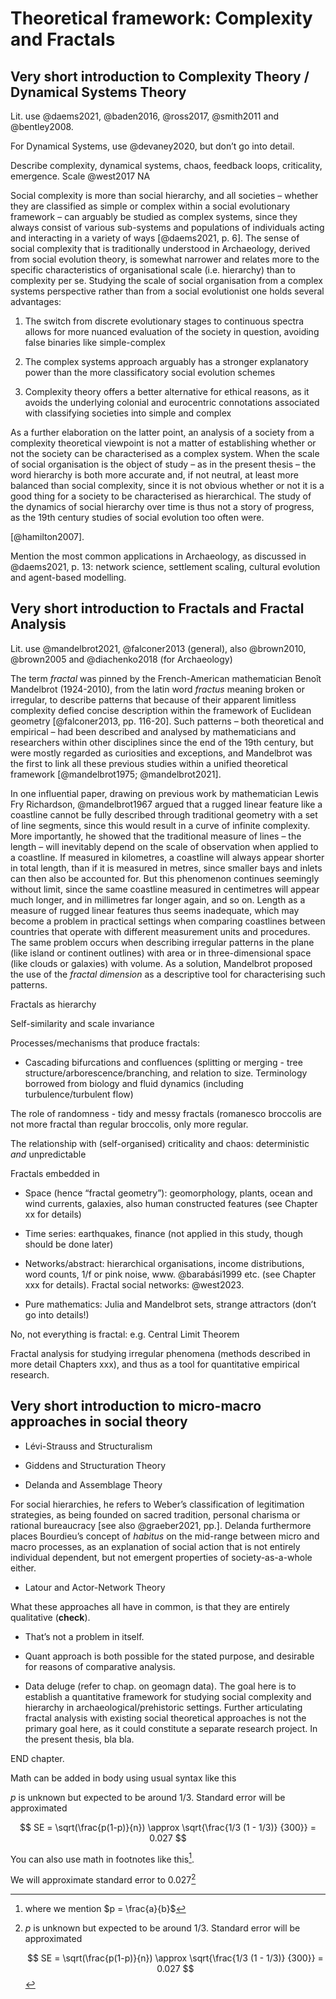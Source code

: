 # Theoretical framework: Complexity and Fractals {#theory}

## Very short introduction to Complexity Theory / Dynamical Systems Theory

Lit. use @daems2021, @baden2016, @ross2017, @smith2011 and @bentley2008.

For Dynamical Systems, use @devaney2020, but don't go into detail.

Describe complexity, dynamical systems, chaos, feedback loops, criticality, emergence. Scale @west2017 NA

Social complexity is more than social hierarchy, and all societies -- whether they are classified as simple or complex within a social evolutionary framework -- can arguably be studied as complex systems, since they always consist of various sub-systems and populations of individuals acting and interacting in a variety of ways [@daems2021, p. 6]. The sense of social complexity that is traditionally understood in Archaeology, derived from social evolution theory, is somewhat narrower and relates more to the specific characteristics of organisational scale (i.e. hierarchy) than to complexity per se. Studying the scale of social organisation from a complex systems perspective rather than from a social evolutionist one holds several advantages:

1.  The switch from discrete evolutionary stages to continuous spectra allows for more nuanced evaluation of the society in question, avoiding false binaries like simple-complex

2.  The complex systems approach arguably has a stronger explanatory power than the more classificatory social evolution schemes

3.  Complexity theory offers a better alternative for ethical reasons, as it avoids the underlying colonial and eurocentric connotations associated with classifying societies into simple and complex

As a further elaboration on the latter point, an analysis of a society from a complexity theoretical viewpoint is not a matter of establishing whether or not the society can be characterised as a complex system. When the scale of social organisation is the object of study -- as in the present thesis -- the word hierarchy is both more accurate and, if not neutral, at least more balanced than social complexity, since it is not obvious whether or not it is a good thing for a society to be characterised as hierarchical. The study of the dynamics of social hierarchy over time is thus not a story of progress, as the 19th century studies of social evolution too often were.

[\@hamilton2007].

Mention the most common applications in Archaeology, as discussed in @daems2021, p. 13: network science, settlement scaling, cultural evolution and agent-based modelling.

## Very short introduction to Fractals and Fractal Analysis {#fractals}

Lit. use @mandelbrot2021, @falconer2013 (general), also @brown2010, @brown2005 and @diachenko2018 (for Archaeology)

The term *fractal* was pinned by the French-American mathematician Benoît Mandelbrot (1924-2010), from the latin word *fractus* meaning broken or irregular, to describe patterns that because of their apparent limitless complexity defied concise description within the framework of Euclidean geometry [@falconer2013, pp. 116-20]. Such patterns -- both theoretical and empirical -- had been described and analysed by mathematicians and researchers within other disciplines since the end of the 19th century, but were mostly regarded as curiosities and exceptions, and Mandelbrot was the first to link all these previous studies within a unified theoretical framework [@mandelbrot1975; @mandelbrot2021].

In one influential paper, drawing on previous work by mathematician Lewis Fry Richardson, @mandelbrot1967 argued that a rugged linear feature like a coastline cannot be fully described through traditional geometry with a set of line segments, since this would result in a curve of infinite complexity. More importantly, he showed that the traditional measure of lines -- the length -- will inevitably depend on the scale of observation when applied to a coastline. If measured in kilometres, a coastline will always appear shorter in total length, than if it is measured in metres, since smaller bays and inlets can then also be accounted for. But this phenomenon continues seemingly without limit, since the same coastline measured in centimetres will appear much longer, and in millimetres far longer again, and so on. Length as a measure of rugged linear features thus seems inadequate, which may become a problem in practical settings when comparing coastlines between countries that operate with different measurement units and procedures. The same problem occurs when describing irregular patterns in the plane (like island or continent outlines) with area or in three-dimensional space (like clouds or galaxies) with volume. As a solution, Mandelbrot proposed the use of the *fractal dimension* as a descriptive tool for characterising such patterns.

Fractals as hierarchy

Self-similarity and scale invariance

Processes/mechanisms that produce fractals:

-   Cascading bifurcations and confluences (splitting or merging - tree structure/arborescence/branching, and relation to size. Terminology borrowed from biology and fluid dynamics (including turbulence/turbulent flow)

The role of randomness - tidy and messy fractals (romanesco broccolis are not more fractal than regular broccolis, only more regular.

The relationship with (self-organised) criticality and chaos: deterministic *and* unpredictable

Fractals embedded in

-   Space (hence "fractal geometry"): geomorphology, plants, ocean and wind currents, galaxies, also human constructed features (see Chapter xx for details)

-   Time series: earthquakes, finance (not applied in this study, though should be done later)

-   Networks/abstract: hierarchical organisations, income distributions, word counts, 1/f or pink noise, www. @barabási1999 etc. (see Chapter xxx for details). Fractal social networks: @west2023.

-   Pure mathematics: Julia and Mandelbrot sets, strange attractors (don't go into details!)

No, not everything is fractal: e.g. Central Limit Theorem

Fractal analysis for studying irregular phenomena (methods described in more detail Chapters xxx), and thus as a tool for quantitative empirical research.

## Very short introduction to micro-macro approaches in social theory

-   Lévi-Strauss and Structuralism

-   Giddens and Structuration Theory

-   Delanda and Assemblage Theory

For social hierarchies, he refers to Weber's classification of legitimation strategies, as being founded on sacred tradition, personal charisma or rational bureaucracy [see also @graeber2021, pp.]. Delanda furthermore places Bourdieu's concept of *habitus* on the mid-range between micro and macro processes, as an explanation of social action that is not entirely individual dependent, but not emergent properties of society-as-a-whole either.

-   Latour and Actor-Network Theory

What these approaches all have in common, is that they are entirely qualitative (**check**).

-   That's not a problem in itself.

-   Quant approach is both possible for the stated purpose, and desirable for reasons of comparative analysis.

-   Data deluge (refer to chap. on geomagn data). The goal here is to establish a quantitative framework for studying social complexity and hierarchy in archaeological/prehistoric settings. Further articulating fractal analysis with existing social theoretical approaches is not the primary goal here, as it could constitute a separate research project. In the present thesis, bla bla.

END chapter.

Math can be added in body using usual syntax like this

$p$ is unknown but expected to be around 1/3. Standard error will be approximated

$$
SE = \sqrt(\frac{p(1-p)}{n}) \approx \sqrt{\frac{1/3 (1 - 1/3)} {300}} = 0.027
$$

You can also use math in footnotes like this[^02-theory-general-1].

[^02-theory-general-1]: where we mention $p = \frac{a}{b}$

We will approximate standard error to 0.027[^02-theory-general-2]

[^02-theory-general-2]: $p$ is unknown but expected to be around 1/3. Standard error will be approximated

    $$
    SE = \sqrt(\frac{p(1-p)}{n}) \approx \sqrt{\frac{1/3 (1 - 1/3)} {300}} = 0.027
    $$
